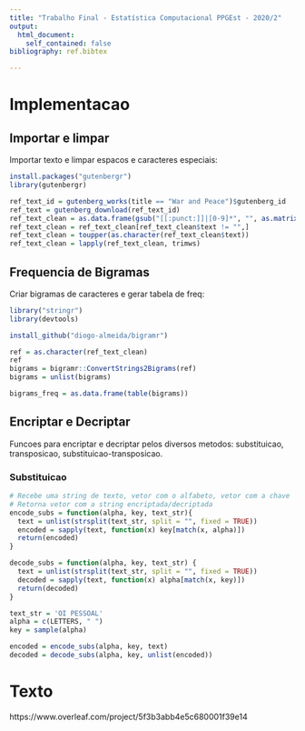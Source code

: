```yaml
---
title: "Trabalho Final - Estatística Computacional PPGEst - 2020/2"
output: 
  html_document:
    self_contained: false
bibliography: ref.bibtex

---
```


# Implementacao

## Importar e limpar
Importar texto e limpar espacos e caracteres especiais: 

```r
install.packages("gutenbergr")
library(gutenbergr)

ref_text_id = gutenberg_works(title == "War and Peace")$gutenberg_id
ref_text = gutenberg_download(ref_text_id)
ref_text_clean = as.data.frame(gsub("[[:punct:]]|[0-9]*", "", as.matrix(ref_text)))
ref_text_clean = ref_text_clean[ref_text_clean$text != "",]
ref_text_clean = toupper(as.character(ref_text_clean$text))
ref_text_clean = lapply(ref_text_clean, trimws)
```

## Frequencia de Bigramas

Criar bigramas de caracteres e gerar tabela de freq: 
```r
library("stringr")
library(devtools)

install_github("diogo-almeida/bigramr")

ref = as.character(ref_text_clean)
ref
bigrams = bigramr::ConvertStrings2Bigrams(ref)
bigrams = unlist(bigrams)

bigrams_freq = as.data.frame(table(bigrams))

```


## Encriptar e Decriptar

Funcoes para encriptar e decriptar pelos diversos metodos: substituicao, transposicao, substituicao-transposicao.

### Substituicao

```r
# Recebe uma string de texto, vetor com o alfabeto, vetor com a chave
# Retorna vetor com a string encriptada/decriptada
encode_subs = function(alpha, key, text_str){
  text = unlist(strsplit(text_str, split = "", fixed = TRUE))
  encoded = sapply(text, function(x) key[match(x, alpha)])
  return(encoded)
}

decode_subs = function(alpha, key, text_str) {
  text = unlist(strsplit(text_str, split = "", fixed = TRUE))
  decoded = sapply(text, function(x) alpha[match(x, key)])
  return(decoded)
}

text_str = 'OI PESSOAL'
alpha = c(LETTERS, " ")
key = sample(alpha)

encoded = encode_subs(alpha, key, text)
decoded = decode_subs(alpha, key, unlist(encoded))

```



# Texto

  https://www.overleaf.com/project/5f3b3abb4e5c680001f39e14
  


